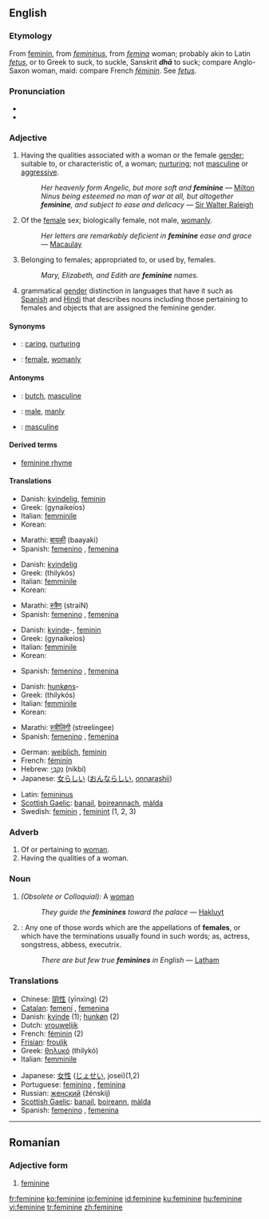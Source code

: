 {{see|féminine}}
{{wikipedia|dab=feminine}}
==English==

===Etymology===
From {{OF.}} [[féminin|feminin]], from {{L.}} ''[[femininus]]'', from ''[[femina]]'' woman; probably akin to Latin ''[[fetus]]'', or to Greek to suck, to suckle, Sanskrit '''''dhā''''' to suck; compare Anglo-Saxon ''{{IPAchar|[[fǣmme]]}}'' woman, maid: compare French ''[[féminin]]''. See ''[[fetus]]''.

===Pronunciation===
*{{IPA|/ˈfɛmɪnɪn/ ''or'' /ˈfɛmənɪn/}}
*{{audio|en-us-feminine.ogg|Audio (US)}}

===Adjective===
{{en-adj}}

# Having the qualities associated with a woman or the female [[gender]]; suitable to, or characteristic of, a woman; [[nurturing]]; not [[masculine]] or [[aggressive]].
#:''Her heavenly form Angelic, but more soft and '''feminine''''' — [[Milton]]
#:''Ninus being esteemed no man of war at all, but altogether '''feminine''', and subject to ease and delicacy'' — [[Sir Walter Raleigh]]
# Of the [[female]] sex; biologically female, not male, [[womanly]].
#:''Her letters are remarkably deficient in '''feminine''' ease and grace'' — [[Macaulay]]
# Belonging to females; appropriated to, or used by, females.
#:''Mary, Elizabeth, and Edith are '''feminine''' names.''
# {{grammar}} grammatical [[gender]] distinction in languages that have it such as [[Spanish]] and [[Hindi]] that describes nouns including those pertaining to females and objects that are assigned the feminine gender.

====Synonyms====
*{{italbrac|having qualities of female gender}}: [[caring]], [[nurturing]]
*{{italbrac|of the female sex}}: [[female]], [[womanly]]

====Antonyms====
*{{italbrac|having qualities of female gender}}: [[butch]], [[masculine]]
*{{italbrac|of the female sex}}: [[male]], [[manly]]
*{{italbrac|grammar}}: [[masculine]]

====Derived terms====
* [[feminine rhyme]] {{prosody}}

====Translations====
{{trans-top|Having the qualities associated with a woman}}
*Danish: [[kvindelig]], [[feminin]]
*Greek: {{t|el|γυναικείος|m}} (gynaikeíos)
*Italian: [[femminile]]
*Korean: {{ko-inline|나약한|nayakan}}
{{trans-mid}}
*Marathi: [[बायकी]] (baayaki)
*Spanish: [[femenino]] {{m}}, [[femenina]] {{f}}
{{trans-bottom}}

{{trans-top|Of the female sex}}
*Danish: [[kvindelig]]
*Greek: {{t|el|θηλυκός|m}} (thilykós)
*Italian: [[femminile]]
*Korean: {{ko-inline|여자다운|yeosadaun}}
{{trans-mid}}
*Marathi: [[स्त्रैण]] (straiN)
*Spanish: [[femenino]] {{m}}, [[femenina]] {{f}}
{{trans-bottom}}

{{trans-top|Belonging to females}}
*Danish: [[kvinde]]-, [[feminin]]
*Greek: {{t|el|γυναικείος|m}} (gynaikeíos)
*Italian: [[femminile]]
*Korean: {{ko-inline|여성의|yeoseong-ui}}
{{trans-mid}}
*Spanish: [[femenino]] {{m}}, [[femenina]] {{f}}
{{trans-bottom}}

{{trans-top|grammatical gender distinction}}
*Danish: [[hunkøn]]s-
*Greek: {{t|el|θηλυκός|m}} (thilykós)
*Italian: [[femminile]]
*Korean: {{ko-inline|여성|yeoseong}}
{{trans-mid}}
*Marathi: [[स्त्रीलिंगी]] (streelingee)
*Spanish: [[femenino]] {{m}}, [[femenina]] {{f}}
{{trans-bottom}}

{{rfc-trans}}
{{top}}
*German: [[weiblich]], [[feminin]]
*French: [[féminin]]
*Hebrew: [[נקבי|נִקְבִּי]] (nikbí) {{m}}
*Japanese: [[女らしい]] ([[おんならしい]], [[onnarashii]])
{{mid}}
*Latin: [[femininus]]
*[[Scottish Gaelic]]: [[banail]], [[boireannach]], [[màlda]]
*Swedish: [[feminin]] {{c}}, [[feminint]] {{n}} (1, 2, 3)
{{bottom}}

===Adverb===
{{en-adv}}

# Of or pertaining to [[woman]].
# Having the qualities of a woman.

===Noun===
{{en-noun}}

# ''(Obsolete or Colloquial):'' A [[woman]]
#:''They guide the '''feminines''' toward the palace'' — [[Hakluyt]]
# {{Grammar}}: Any one of those words which are the appellations of '''females''', or which have the terminations usually found in such words; as, actress, songstress, abbess, executrix.
#:''There are but few true '''feminines''' in English'' — [[Latham]]

===Translations===
{{rfc-trans}}
{{top}}
*Chinese: [[阴性]] (yīnxìng) (2)
*[[Catalan]]: [[femení]] {{m}}, [[femenina]] {{f}}
*Danish: [[kvinde]] {{c}} (1); [[hunkøn]] {{n}} (2)
*Dutch: [[vrouwelijk]]
*French: [[féminin]] {{m}} (2)
*[[Frisian]]: [[froulik]]
*Greek: [[θηλυκό]] (thilykó)
*Italian: [[femminile]]
{{mid}}
*Japanese: [[女性]] ([[じょせい]], josei)(1,2)
*Portuguese: [[feminino]] {{m}}, [[feminina]] {{f}}
*Russian: [[женский]] (žénskij)
*[[Scottish Gaelic]]: [[banail]], [[boireann]], [[màlda]]
*Spanish: [[femenino]] {{m}}, [[femenina]] {{f}}
{{bottom}}

----

==Romanian==

===Adjective form===
{{ro-adjform|fpl|feminin}}

# [[feminine#English|feminine]]

[[fr:feminine]]
[[ko:feminine]]
[[io:feminine]]
[[id:feminine]]
[[ku:feminine]]
[[hu:feminine]]
[[vi:feminine]]
[[tr:feminine]]
[[zh:feminine]]